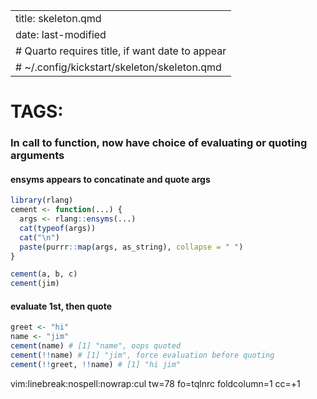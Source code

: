 
---
title: skeleton.qmd
date: last-modified
# Quarto requires title, if want date to appear
# ~/.config/kickstart/skeleton/skeleton.qmd
---
#   TAGS:   

### In call to function, now have choice of evaluating or quoting arguments

#### ensyms appears to concatinate and quote args
```r
library(rlang)
cement <- function(...) {
  args <- rlang::ensyms(...)
  cat(typeof(args))
  cat("\n")
  paste(purrr::map(args, as_string), collapse = " ")
}

cement(a, b, c)
cement(jim)
```

#### evaluate 1st, then quote 
```r
greet <- "hi"
name <- "jim"
cement(name) # [1] "name", oops quoted
cement(!!name) # [1] "jim", force evaluation before quoting
cement(!!greet, !!name) # [1] "hi jim"
```


vim:linebreak:nospell:nowrap:cul tw=78 fo=tqlnrc foldcolumn=1 cc=+1

